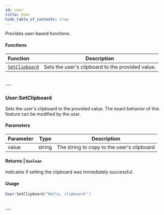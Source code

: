 ```yaml
---
id: user
title: User
hide_table_of_contents: true
---
```



Provides user-based functions.

#### Functions
| Function | Description |
| :----- | ----------- |
| [`SetClipboard`](#setclipboard) | Sets the user's clipboard to the provided value. |
<br/>
---

### <CodeHeader class="User" function="SetClipboard" params="value">User\:SetClipboard</CodeHeader>
Sets the user's clipboard to the provided value. The exact behavior of this feature can be modified by the user.

#### Parameters
| Parameter | Type | Description |
| :-------- | :--: | ----------- |
| value | string | The string to copy to the user's clipboard |

#### Returns | `boolean`
Indicates if setting the clipboard was immediately successful.

#### Usage
```lua title="script.lua"
User:SetClipboard("Hello, clipboard!")
```

<br/>
---